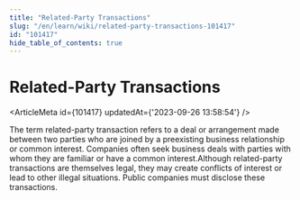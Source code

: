 ```yaml
---
title: "Related-Party Transactions"
slug: "/en/learn/wiki/related-party-transactions-101417"
id: "101417"
hide_table_of_contents: true
---
```



# Related-Party Transactions

<ArticleMeta id={101417} updatedAt={'2023-09-26 13:58:54'} />
<div className='border-solid border-b border-t-0 my-4 border-[var(--ifm-color-gray-300)]' />

The term related-party transaction refers to a deal or arrangement made between two parties who are joined by a preexisting business relationship or common interest. Companies often seek business deals with parties with whom they are familiar or have a common interest.Although related-party transactions are themselves legal, they may create conflicts of interest or lead to other illegal situations. Public companies must disclose these transactions.
